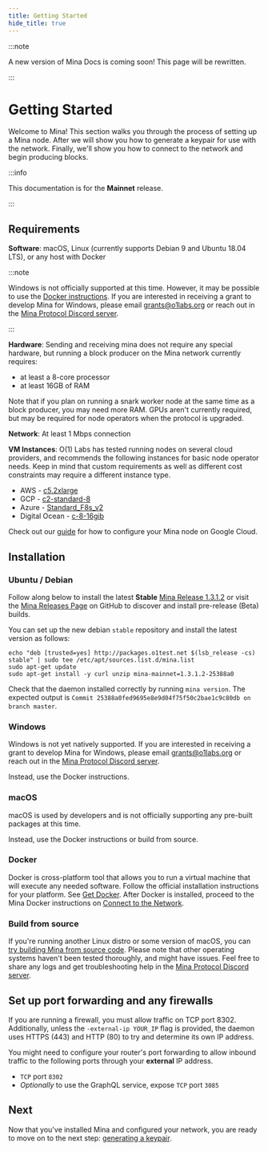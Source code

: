 ```yaml
---
title: Getting Started
hide_title: true
---
```



:::note

A new version of Mina Docs is coming soon! This page will be rewritten.

:::

# Getting Started

<Subhead>
Welcome to Mina! This section walks you through the process of setting up a Mina node. After we will show you how to generate a keypair for use with the network. Finally, we'll show you how to connect to the network and begin producing blocks.
</Subhead>

:::info

This documentation is for the **Mainnet** release.

:::

## Requirements

**Software**: macOS, Linux (currently supports Debian 9 and Ubuntu 18.04 LTS), or any host with Docker

:::note

Windows is not officially supported at this time. However, it may be possible to use the [Docker instructions](./#docker). If you are interested in receiving a grant to develop Mina for Windows, please email grants@o1labs.org or reach out in the [Mina Protocol Discord server](https://discord.gg/minaprotocol).

:::

**Hardware**: Sending and receiving mina does not require any special hardware, but running a block producer on the Mina network currently requires:

- at least a 8-core processor
- at least 16GB of RAM

Note that if you plan on running a snark worker node at the same time as a block producer, you may need more RAM. GPUs aren't currently required, but may be required for node operators when the protocol is upgraded.

**Network**: At least 1 Mbps connection

**VM Instances**:
O(1) Labs has tested running nodes on several cloud providers, and recommends the following instances for basic node operator needs. Keep in mind that custom requirements as well as different cost constraints may require a different instance type.

- AWS - [c5.2xlarge](https://www.ec2instances.info/?filter=c5.2xl&region=us-west-2&cost_duration=daily&selected=c5.2xlarge)
- GCP - [c2-standard-8](https://cloud.google.com/compute/docs/machine-types)
- Azure - [Standard_F8s_v2](https://docs.microsoft.com/en-us/azure/virtual-machines/windows/sizes-compute#fsv2-series-1)
- Digital Ocean - [c-8-16gib](https://cloud.digitalocean.com/droplets/new?size=c-8-16gib)

Check out our [guide](https://youtu.be/M9lE2lgyVEo) for how to configure your Mina node on Google Cloud.

## Installation

### Ubuntu / Debian

Follow along below to install the latest **Stable** [Mina Release 1.3.1.2](https://github.com/MinaProtocol/mina/releases/tag/1.3.1.2) or visit the [Mina Releases Page](https://github.com/MinaProtocol/mina/releases) on GitHub to discover and install pre-release (Beta) builds.

You can set up the new debian `stable` repository and install the latest version as follows:

```
echo "deb [trusted=yes] http://packages.o1test.net $(lsb_release -cs) stable" | sudo tee /etc/apt/sources.list.d/mina.list
sudo apt-get update
sudo apt-get install -y curl unzip mina-mainnet=1.3.1.2-25388a0
```

Check that the daemon installed correctly by running `mina version`. The expected output is `Commit 25388a0fed9695e8e9d04f75f50c2bae1c9c80db on branch master`.

### Windows

Windows is not yet natively supported. If you are interested in receiving a grant to develop Mina for Windows, please email grants@o1labs.org or reach out in the [Mina Protocol Discord server](https://discord.gg/minaprotocol).

Instead, use the Docker instructions.

### macOS

macOS is used by developers and is not officially supporting any pre-built packages at this time.

Instead, use the Docker instructions or build from source.

### Docker

Docker is cross-platform tool that allows you to run a virtual machine that will execute any needed software. Follow the official installation instructions for your platform. See [Get Docker](https://docs.docker.com/get-docker/). After Docker is installed, proceed to the Mina Docker instructions on [Connect to the Network](connecting-to-the-network).

### Build from source

If you're running another Linux distro or some version of macOS, you can [try building Mina from source code](https://github.com/MinaProtocol/mina/blob/master/README-dev.md#building-mina). Please note that other operating systems haven't been tested thoroughly, and might have issues. Feel free to share any logs and get troubleshooting help in the [Mina Protocol Discord server](https://discord.gg/minaprotocol).

## Set up port forwarding and any firewalls

If you are running a firewall, you must allow traffic on TCP port 8302. Additionally, unless the `-external-ip YOUR_IP` flag is provided, the daemon  uses HTTPS (443) and HTTP (80) to try and determine its own IP address.

You might need to configure your router's port forwarding to allow inbound traffic to the following ports through your **external** IP address.

- `TCP` port `8302`
- _Optionally_ to use the GraphQL service, expose `TCP` port `3085`

## Next

Now that you've installed Mina and configured your network, you are ready to move on to the next step: [generating a keypair](generating-a-keypair).
